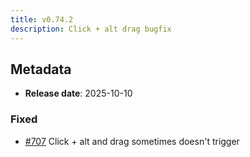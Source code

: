 ```yaml
---
title: v0.74.2
description: Click + alt drag bugfix
---
```


## Metadata

- **Release date**: 2025-10-10

### Fixed

- [#707](https://github.com/InditexTech/weavejs/issues/707) Click + alt and drag sometimes doesn't trigger
